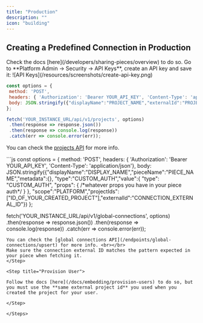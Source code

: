 ```yaml
---
title: "Production"
description: ""
icon: "building"
---
```


## Creating a Predefined Connection in Production

<Steps> 
<Step title="Publish Your Piece"> 
 Check the docs [here](/developers/sharing-pieces/overview) to do so.
</Step>

<Step title="Create an API Key">
Go to **Platform Admin -> Security -> API Keys**, create an API key and save it:
![API Keys](/resources/screenshots/create-api-key.png)   
</Step>



<Step title="Create a Project via API (skip this if a project for your user already exists)"> 
 
 ```js
 const options = {
  method: 'POST',
  headers: { 'Authorization': 'Bearer YOUR_API_KEY', 'Content-Type': 'application/json'},
  body: JSON.stringify({"displayName":"PROJECT_NAME","externalId":"PROJECT_EXTERNAL_ID","metadata":{}})
};

fetch('YOUR_INSTANCE_URL/api/v1/projects', options)
  .then(response => response.json())
  .then(response => console.log(response))
  .catch(err => console.error(err));
  ``` 
  You can check the [projects API](/endpoints/projects/create) for more info.

</Step> 

<Step title="Create a Global Connection via API">
```js
const options = {
  method: 'POST',
  headers: { 'Authorization': 'Bearer YOUR_API_KEY', 'Content-Type': 'application/json'},
  body: JSON.stringify({"displayName":"DISPLAY_NAME","pieceName":"PIECE_NAME","metadata":{},
  "type":"CUSTOM_AUTH","value":{
    "type": "CUSTOM_AUTH",
     "props": {
      /*whatever props you have in your piece auth*/
     }
  },
  "scope":"PLATFORM","projectIds":["ID_OF_YOUR_CREATED_PROJECT"],"externalId":"CONNECTION_EXTERNAL_ID"})
};

fetch('YOUR_INSTANCE_URL/api/v1/global-connections', options)
  .then(response => response.json())
  .then(response => console.log(response))
  .catch(err => console.error(err));
  ```
  You can check the [global connections API](/endpoints/global-connections/upsert) for more info. <br></br>
  Make sure the connection external ID matches the pattern expected in your piece when fetching it. 
</Step>

<Step title="Provision User">

Follow the docs [here](/docs/embedding/provision-users) to do so, but you must use the **same external project id** you used when you created the project for your user.

</Step>

</Steps>





